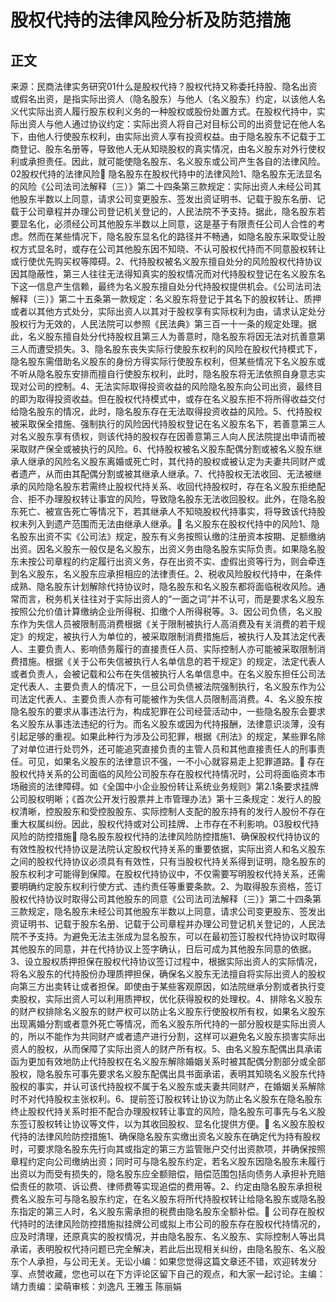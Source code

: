 # 股权代持的法律风险分析及防范措施
## 正文
来源：民商法律实务研究01什么是股权代持？股权代持又称委托持股、隐名出资或假名出资，是指实际出资人（隐名股东）与他人（名义股东）约定，以该他人名义代实际出资人履行股东权利义务的一种股权或股份处置方式。在股权代持中，实际出资人与他人通过协议约定：实际出资人将自己对目标公司的出资登记在他人名下，由他人行使股东权利，由实际出资人享有投资权益。由于隐名股东不记载于工商登记、股东名册等，导致他人无从知晓股权的真实情况，由名义股东对外行使权利或承担责任。因此，就可能使隐名股东、名义股东或公司产生各自的法律风险。02股权代持的法律风险🔹 隐名股东在股权代持中的法律风险1、隐名股东无法显名的风险《公司法司法解释（三）》第二十四条第三款规定：实际出资人未经公司其他股东半数以上同意，请求公司变更股东、签发出资证明书、记载于股东名册、记载于公司章程并办理公司登记机关登记的，人民法院不予支持。据此，隐名股东若要显名化，必须经公司其他股东半数以上同意，这是基于有限责任公司人合性的考虑。然而在某些情况下，隐名股东显名化的路径并不畅通，如隐名股东采取受让股权方式显名时，或存在公司其他股东因不知晓、不认可股权代持而不同意股权转让或行使优先购买权等障碍。2、代持股权被名义股东擅自处分的风险股权代持协议因其隐蔽性，第三人往往无法得知真实的股权情况而对代持股权登记在名义股东名下这一信息产生信赖，最终为名义股东擅自处分代持股权提供机会。《公司法司法解释（三）》第二十五条第一款规定：名义股东将登记于其名下的股权转让、质押或者以其他方式处分，实际出资人以其对于股权享有实际权利为由，请求认定处分股权行为无效的，人民法院可以参照《民法典》第三百一十一条的规定处理。据此，名义股东擅自处分代持股权且第三人为善意时，隐名股东将因无法对抗善意第三人而遭受损失。3、隐名股东丧失实际行使股东权利的风险在股权代持模式下，隐名股东需借助名义股东的身份方得实际行使股东权利，但某些情况下名义股东或不听从隐名股东安排而擅自行使股东权利，此时，隐名股东将无法依照自身意志实现对公司的控制。4、无法实际取得投资收益的风险隐名股东向公司出资，最终目的即为取得投资收益。但在股权代持模式中，或存在名义股东拒不将所得收益交付给隐名股东的情况，此时，隐名股东存在无法取得投资收益的风险。5、代持股权被采取保全措施、强制执行的风险因代持股权登记在名义股东名下，若善意第三人对名义股东享有债权，则该代持的股权存在因善意第三人向人民法院提出申请而被采取财产保全或被执行的风险。6、代持股权被名义股东配偶分割或被名义股东继承人继承的风险名义股东离婚或死亡时，其代持的股权或被认定为夫妻共同财产或者遗产，从而由其配偶分割或被其继承人继承。7、代持股权无法收回、无法被继承的风险隐名股东若需终止股权代持关系、收回代持股权时，存在名义股东拒绝配合、拒不办理股权转让事宜的风险，导致隐名股东无法收回股权。此外，在隐名股东死亡、被宣告死亡等情况下，若其继承人不知晓股权代持事实，将导致该代持股权未列入到遗产范围而无法由继承人继承。🔹 名义股东在股权代持中的风险1、隐名股东出资不实《公司法》规定，股东有义务按照认缴的注册资本按期、足额缴纳出资。因名义股东一般仅是名义股东，出资义务由隐名股东实际负责。如果隐名股东未按公司章程的约定履行出资义务，存在出资不实、虚假出资等行为，则会牵连到名义股东，名义股东应承担相应的法律责任。2、税收风险股权代持中，在条件成熟、隐名股东计划解除代持协议时，隐名股东和名义股东都将面临税收风险。通常而言，税务机关往往对于实际出资人的“一面之词”并不认可，而是要求名义股东按照公允价值计算缴纳企业所得税、扣缴个人所得税等。3、因公司负债，名义股东作为失信人员被限制高消费根据《关于限制被执行人高消费及有关消费的若干规定》的规定，被执行人为单位的，被采取限制消费措施后，被执行人及其法定代表人、主要负责人、影响债务履行的直接责任人员、实际控制人亦可能被采取限制消费措施。根据《关于公布失信被执行人名单信息的若干规定》的规定，法定代表人或者负责人，会被记载和公布在失信被执行人名单信息中。在名义股东担任公司法定代表人、主要负责人的情况下，一旦公司负债被法院强制执行，名义股东作为公司法定代表人、主要负责人亦有可能被作为失信人员限制高消费。4、名义股东按隐名股东的要求从事违法行为，构成犯罪在公司经营活动中，一些隐名股东会要求名义股东从事违法违纪的行为。而名义股东或因为代持报酬，法律意识淡薄，没有引起足够的重视。如果此种行为涉及公司犯罪，根据《刑法》的规定，某些罪名除了对单位进行处罚外，还可能追究直接负责的主管人员和其他直接责任人的刑事责任。可见，如果名义股东的法律意识不强，一不小心就容易走上犯罪道路。🔹 存在股权代持关系的公司面临的风险公司股东存在股权代持情况时，公司将面临资本市场融资的法律障碍。如《全国中小企业股份转让系统业务规则》第2.1条要求挂牌公司股权明晰；《首次公开发行股票并上市管理办法》第十三条规定：发行人的股权清晰，控股股东和受控股股东、实际控制人支配的股东持有的发行人股份不存在重大权属纠纷。因此，股权代持或对公司挂牌、上市存在不利影响。03股权代持风险的防控措施🔹 隐名股东股权代持的法律风险防控措施1、确保股权代持协议的有效性股权代持协议是法院认定股权代持关系的重要依据，实际出资人和名义股东之间的股权代持协议必须具有有效性，只有当股权代持关系得到证明，隐名股东的股东权利才可能得到保障。在股权代持协议中，不仅需要写明股权代持关系，还需要明确约定股东权利行使方式、违约责任等重要条款。2、为取得股东资格，签订股权代持协议时取得公司其他股东的同意《公司法司法解释（三）》第二十四条第三款规定，隐名股东未经公司其他股东半数以上同意，请求公司变更股东、签发出资证明书、记载于股东名册、记载于公司章程并办理公司登记机关登记的，人民法院不予支持。为避免无法主张成为显名股东，可以在最初签订股权代持协议时取得其他股东的同意，并在代持协议上签字确认，日后可成为其他股东同意的依据。3、设立股权质押担保在股权代持协议签订过程中，根据实际出资人的实际情况，将名义股东的代持股份办理质押担保，确保名义股东无法擅自将实际出资人的股权向第三方出卖转让或者担保。即使由于某些客观原因，如法院继承分割或者执行变卖股权，实际出资人可以利用质押权，优化获得股权的处理权。4、排除名义股东的财产权排除名义股东的财产权可以防止名义股东行使股权所有权，如果名义股东出现离婚分割或者意外死亡等情况，而名义股东所代持的一部分股权是实际出资人的，所以不能作为共同财产或者遗产进行分割，这样可以避免名义股东损害实际出资人的股权，从而保障了实际出资人的财产所有权。5、由名义股东配偶出具承诺函为更加有效地防止代持股权在名义股东解除婚姻关系时被其配偶分割部分或全部股权，隐名股东可事先要求名义股东配偶出具书面承诺，表明其知晓名义股东代持股权的事实，并认可该代持股权不属于名义股东或夫妻共同财产，在婚姻关系解除时不对代持股权主张权利。6、提前签订股权转让协议为防止名义股东在隐名股东终止股权代持关系时拒不配合办理股权转让事宜的风险，隐名股东可事先与名义股东签订股权转让协议等文件，以为其收回股权、显名化提供方便。🔹 名义股东股权代持的法律风险防控措施1、确保隐名股东实缴出资名义股东在确定代为持有股权时，可要求隐名股东先行向其或指定的第三方监管账户交付出资款项，并确保按照章程约定向公司缴纳出资；同时可与隐名股东约定，若名义股东因隐名股东未履行出资以为而受有损失的，隐名股东应全额赔偿，赔偿范围包括向债务人承担补充赔偿责任的款项、诉讼费、律师费等实现追偿的费用等。2、约定由隐名股东承担税费名义股东可与隐名股东约定，在名义股东将所代持股权转让给隐名股东或隐名股东指定的第三人时，名义股东需承担的税费由隐名股东全额补偿。🔹 公司存在股权代持时的法律风险防控措施拟挂牌公司或拟上市公司的股东存在股权代持情况的，应及时清理，还原真实的股权情况，并由隐名股东、名义股东、实际控制人等出具承诺，表明股权代持问题已完全解决，若此后出现相关纠纷，由隐名股东、名义股东个人承担，与公司无关。无讼小编：如果您觉得这篇文章还不错，欢迎转发分享、点赞收藏，您也可以在下方评论区留下自己的观点，和大家一起讨论。主编：靖力责编：梁萌审核：刘逸凡 王雅玉 陈丽娟